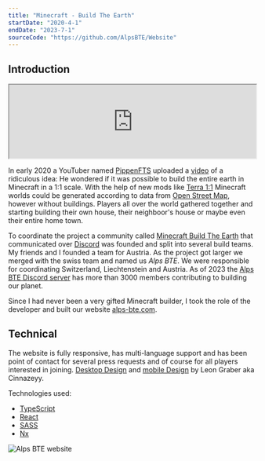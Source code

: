 ```yaml
---
title: "Minecraft - Build The Earth"
startDate: "2020-4-1"
endDate: "2023-7-1"
sourceCode: "https://github.com/AlpsBTE/Website"
---
```


## Introduction

<iframe width="100%" style={{aspectRatio: "16/9"}} src="https://www.youtube.com/embed/8_bW3ab8YAk?si=Mw4jsASbavdZfZ8q" title="YouTube video player" allowFullScreen></iframe>

In early 2020 a YouTuber named [PippenFTS](https://www.youtube.com/@PippenFTS) uploaded a [video](https://www.youtube.com/watch?v=8_bW3ab8YAk) of a ridiculous idea: He wondered if it was possible to build the entire earth in Minecraft in a 1:1 scale.
With the help of new mods like [Terra 1:1](https://www.curseforge.com/minecraft/mc-mods/terra-1-to-1-minecraft-world-project) Minecraft worlds could be generated according to data from [Open Street Map](https://www.openstreetmap.org/), however without buildings.
Players all over the world gathered together and starting building their own house, their neighboor's house or maybe even their entire home town.

To coordinate the project a community called [Minecraft Build The Earth](https://buildtheearth.net/) that communicated over [Discord](https://discord.com/invite/fXwTQVtt6c) was founded and split into several build teams.
My friends and I founded a team for Austria. As the project got larger we merged with the swiss team and named us *Alps BTE*.
We were responsible for coordinating Switzerland, Liechtenstein and Austria. As of 2023 the [Alps BTE Discord server](https://discord.com/invite/vgkspay) has more than 3000 members contributing to building our planet.

Since I had never been a very gifted Minecraft builder, I took the role of the developer and built our website [alps-bte.com](https://alps-bte.com).

## Technical

The website is fully responsive, has multi-language support and has been point of contact for several press requests and of course for all players interested in joining.
[Desktop Design](https://xd.adobe.com/view/0ba20a0e-d13a-4c14-ad3f-28d8845cca87-5ef1/) and [mobile Design](https://xd.adobe.com/view/d6bc704e-f1c8-4187-a736-2bff2d5aef7c-83ef/) by Leon Graber aka Cinnazeyy.

Technologies used: 
- [TypeScript](https://www.typescriptlang.org/)
- [React](https://react.dev)
- [SASS](https://sass-lang.com/)
- [Nx](https://nx.dev/)

![Alps BTE website](/images/alps-bte-website.webp)

